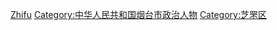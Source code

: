 [[Category:山东省区委书记|Zhifu]]
[[Category:中华人民共和国烟台市政治人物|Category:中华人民共和国烟台市政治人物]]
[[Category:芝罘区|Category:芝罘区]]